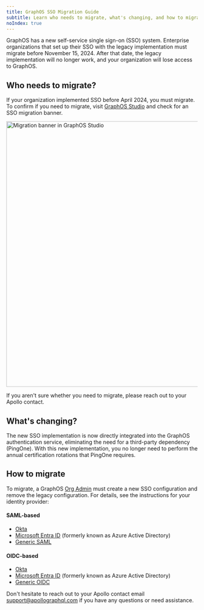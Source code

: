 ```yaml
---
title: GraphOS SSO Migration Guide
subtitle: Learn who needs to migrate, what's changing, and how to migrate
noIndex: true
---
```


GraphOS has a new self-service single sign-on (SSO) system. Enterprise organizations that set up their SSO with the legacy implementation must migrate before November 15, 2024. After that date, the legacy implementation will no longer work, and your organization will lose access to GraphOS.

## Who needs to migrate?

If your organization implemented SSO before April 2024, you must migrate.
To confirm if you need to migrate, visit [GraphOS Studio](https://studio.apollographql.com?referrer=docs-content) and check for an SSO migration banner.

<img
  src="../../../img/sso/migration-banner.jpg"
  alt="Migration banner in GraphOS Studio"
  className="screenshot"
  width="700"
/>

If you aren't sure whether you need to migrate, please reach out to your Apollo contact.

## What's changing?

The new SSO implementation is now directly integrated into the GraphOS authentication service, eliminating the need for a third-party dependency (PingOne). With this new implementation, you no longer need to perform the annual certification rotations that PingOne requires.

## How to migrate

To migrate, a GraphOS [Org Admin](../members/#organization-wide-member-roles) must create a new SSO configuration and remove the legacy configuration. For details, see the instructions for your identity provider:

#### SAML-based

- [Okta](./saml-okta)
- [Microsoft Entra ID](./saml-microsoft-entra-id) (formerly known as Azure Active Directory)
- [Generic SAML](./saml-integration-guide)

#### OIDC-based

- [Okta](./oidc-okta)
- [Microsoft Entra ID](./oidc-microsoft-entra-id) (formerly known as Azure Active Directory)
- [Generic OIDC](./oidc-integration-guide/)

Don't hesitate to reach out to your Apollo contact email [support@apollographql.com](mailto:support@apollographql.com) if you have any questions or need assistance.
